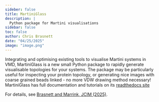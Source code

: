 ```yaml
---
sideber: false
title: MartiniGlass
description: |
  Python package for Martini visualisations
sidebar: false
toc: false
author: Chris Brasnett
date: "04/25/2025"
image: "image.png"
---
```


Integrating and optimising existing tools to visualise Martini systems in VMD, MartiniGlass is a new small Python package
to rapidly generate visualisable topologies for your systems. The package may be particularly useful for inspecting
your protein topology, or generating nice images with coarse grained beads linked - no more VDW drawing method necessary!
MartiniGlass has full documentation and tutorials on its [readthedocs site](https://martiniglass.readthedocs.io/en/stable/)

For details, see [Brasnett and Marrink, JCIM (2025)](https://pubs.acs.org/doi/10.1021/acs.jcim.4c02277).
